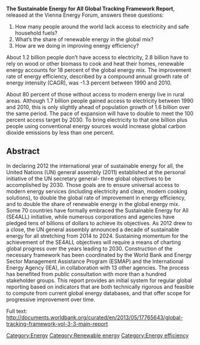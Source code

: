 '''The Sustainable Energy for All Global Tracking Framework Report''', released at the Vienna Energy Forum, answers these questions:
# How many people around the world lack access to electricity and safe household fuels?
# What’s the share of renewable energy in the global mix?
# How are we doing in improving energy efficiency?

About 1.2 billion people don’t have access to electricity, 2.8 billion have to rely on wood or other biomass to cook and heat their homes, renewable energy accounts for 18 percent of the global energy mix. The improvement rate of energy efficiency, described by a compound annual growth rate of energy intensity (CAGR), was -1.3 percent between 1990 and 2010.

About 80 percent of those without access to modern energy live in rural areas. Although 1.7 billion people gained access to electricity between 1990 and 2010, this is only slightly ahead of population growth of 1.6 billion over the same period.  The pace of expansion will have to double to meet the 100 percent access target by 2030. To bring electricity to that one billion plus people using conventional energy sources would increase global carbon dioxide emissions by less than one percent.

==Abstract==
In declaring 2012 the international year of sustainable energy for all, the United Nations (UN) general assembly (2011) established at the personal initiative of the UN secretary general- three global objectives to be accomplished by 2030. Those goals are to ensure universal access to modern energy services (including electricity and clean, modern cooking solutions), to double the global rate of improvement in energy efficiency, and to double the share of renewable energy in the global energy mix. Some 70 countries have formally embraced the Sustainable Energy for All (SE4ALL) initiative, while numerous corporations and agencies have pledged tens of billions of dollars to achieve its objectives. As 2012 drew to a close, the UN general assembly announced a decade of sustainable energy for all stretching from 2014 to 2024. Sustaining momentum for the achievement of the SE4ALL objectives will require a means of charting global progress over the years leading to 2030. Construction of the necessary framework has been coordinated by the World Bank and Energy Sector Management Assistance Program (ESMAP) and the International Energy Agency (IEA), in collaboration with 13 other agencies. The process has benefited from public consultation with more than a hundred stakeholder groups. This report provides an initial system for regular global reporting based on indicators that are both technically rigorous and feasible to compute from current global energy databases, and that offer scope for progressive improvement over time.



Full text: http://documents.worldbank.org/curated/en/2013/05/17765643/global-tracking-framework-vol-3-3-main-report

[[Category:Energy]]
[[Category:Renewable energy]]
[[Category:Energy efficiency]]